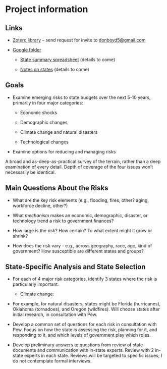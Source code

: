 # Project information {.unnumbered}

## Links

-   [Zotero library](https://www.zotero.org/groups/4931858/pew_emerging_budget_issues/library) -- send request for invite to [donboyd5\@gmail.com](mailto:donboyd5@gmail.com)

-   [Google folder](https://drive.google.com/drive/folders/14Ly5J5iO6XFf0BiMOMrtFKDVUNPzuHnD?usp=share_link)

    -   [State summary spreadsheet](https://docs.google.com/spreadsheets/d/1OeBxM4WFNRRyy7UayuLEAvQUhePHHM4ovpjPbguMYuE/edit?usp=share_link) (details to come)

    -   [Notes on states](https://docs.google.com/document/d/1PfBd-kffcaxhi0oXnTb0YKzDtPwLzrl1e0eaAObxxFo/edit?usp=share_link) (details to come)

<!-- TBD. -->

## Goals

-   Examine emerging risks to state budgets over the next 5-10 years, primarily in four major categories:

    -   Economic shocks

    -   Demographic changes

    -   Climate change and natural disasters

    -   Technological changes

-   Examine options for reducing and managing risks

A broad and as-deep-as-practical survey of the terrain, rather than a deep examination of every detail. Depth of coverage of the four issues won't necessarily be identical.

## Main Questions About the Risks

-   What are the key risk elements (e.g., flooding, fires, other? aging, workforce decline, other?)

-   What *mechanism* makes an economic, demographic, disaster, or technology trend a risk to government finances?

-   How large is the risk? How certain? To what extent might it grow or shrink?

-   How does the risk vary - e.g., across geography, race, age, kind of government? How susceptible are different states and groups?

## State-Specific Analysis and State Selection

-   For each of 4 major risk categories, identify 3 states where the risk is particularly important.

    -   Climate change:

-   For example, for natural disasters, states might be Florida (hurricanes), Oklahoma (tornadoes), and Oregon (wildfires). Will choose states after initial research, in consultation with Pew.

-   Develop a common set of questions for each risk in consultation with Pew. Focus on how the state is assessing the risk, planning for it, and responding to it, and which levels of government play which roles.

-   Develop preliminary answers to questions from review of state documents and communication with in-state experts. Review with 2 in-state experts in each state. Reviews will be targeted to specific issues; I do not contemplate formal interviews.
